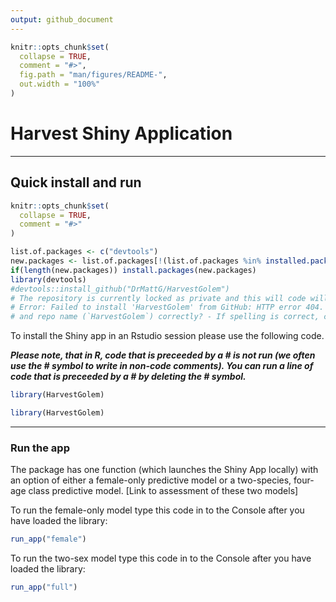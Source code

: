 ```yaml
---
output: github_document
---
```


<!-- README.md is generated from README.Rmd. Please edit that file -->

```r
knitr::opts_chunk$set(
  collapse = TRUE,
  comment = "#>",
  fig.path = "man/figures/README-",
  out.width = "100%"
)
```

# Harvest Shiny Application

--------------------------------------------------------------------------------

## Quick install and run

```r
knitr::opts_chunk$set(
  collapse = TRUE,
  comment = "#>"
)
```

```r
list.of.packages <- c("devtools")
new.packages <- list.of.packages[!(list.of.packages %in% installed.packages()[,"Package"])]
if(length(new.packages)) install.packages(new.packages)
library(devtools)
#devtools::install_github("DrMattG/HarvestGolem")
# The repository is currently locked as private and this will code will give an error
# Error: Failed to install 'HarvestGolem' from GitHub: HTTP error 404. Not Found Did you spell the repo owner (`DrMattG`)
# and repo name (`HarvestGolem`) correctly? - If spelling is correct, check that you have the required permissions to access the repo.

```



To install the Shiny app in an Rstudio session please use the following code. 

***Please note, that in R, code that is preceeded by a # is not run (we often use the # symbol to write in non-code comments). You can run a line of code that is preceeded by a # by deleting the # symbol.***



```r
library(HarvestGolem)

```

```r
library(HarvestGolem)

```


--------------------------------------------------------------------------------

### Run the app

The package has one function (which launches the Shiny App locally) with an option of either a female-only predictive model or a two-species, four-age class predictive model. [Link to assessment of these two models]

To run the female-only model type this code in to the Console after you have loaded the library:
```r

run_app("female")

```



To run the two-sex model type this code in to the Console after you have loaded the library:

```r

run_app("full")

```
